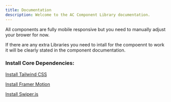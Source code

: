 ```yaml
---
title: Documentation
description: Welcome to the AC Component Library documentation.
---
```


All components are fully mobile responsive but you need to manually adjust your brower for now.

If there are any extra Libraries you need to intall for the compoennt to work it will be clearly stated in the component documentation.

### Install Core Dependencies:


<Callout>


[Install Tailwind CSS](https://tailwindcss.com/docs/installation/framework-guides)

[Install Framer Motion](https://www.framer.com/motion/introduction/#quick-start)

[Install Swiper.js](https://swiperjs.com/get-started)

</Callout>







